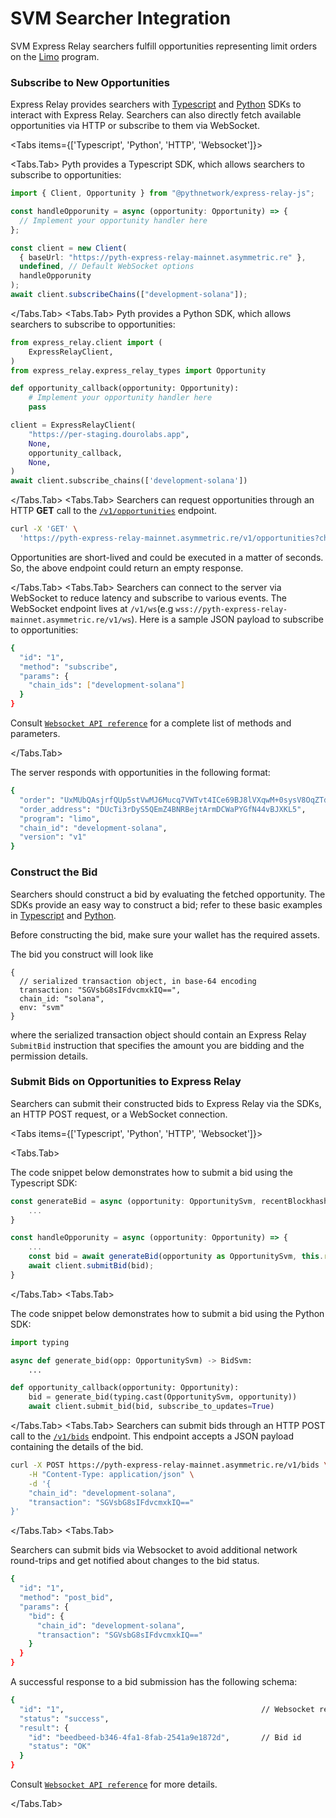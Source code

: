 
# SVM Searcher Integration

SVM Express Relay searchers fulfill opportunities representing limit orders on the [Limo]() program.

<Steps>

### Subscribe to New Opportunities

Express Relay provides searchers with [Typescript](https://github.com/pyth-network/per/tree/8e311d3dce7a54865ff98b25e57c6af2dd984d1f/sdk/js) and [Python](https://github.com/pyth-network/per/tree/8e311d3dce7a54865ff98b25e57c6af2dd984d1f/sdk/python) SDKs to interact with Express Relay.
Searchers can also directly fetch available opportunities via HTTP or subscribe to them via WebSocket.

<Tabs items={['Typescript', 'Python', 'HTTP', 'Websocket']}>

<Tabs.Tab>
Pyth provides a Typescript SDK, which allows searchers to subscribe to opportunities:

```typescript
import { Client, Opportunity } from "@pythnetwork/express-relay-js";

const handleOpporunity = async (opportunity: Opportunity) => {
  // Implement your opportunity handler here
};

const client = new Client(
  { baseUrl: "https://pyth-express-relay-mainnet.asymmetric.re" },
  undefined, // Default WebSocket options
  handleOpporunity
);
await client.subscribeChains(["development-solana"]);
```

</Tabs.Tab>
<Tabs.Tab>
Pyth provides a Python SDK, which allows searchers to subscribe to opportunities:

```python copy
from express_relay.client import (
    ExpressRelayClient,
)
from express_relay.express_relay_types import Opportunity

def opportunity_callback(opportunity: Opportunity):
    # Implement your opportunity handler here
    pass

client = ExpressRelayClient(
    "https://per-staging.dourolabs.app",
    None,
    opportunity_callback,
    None,
)
await client.subscribe_chains(['development-solana'])
```

</Tabs.Tab>
<Tabs.Tab>
Searchers can request opportunities through an HTTP **GET** call to the [`/v1/opportunities`](https://pyth-express-relay-mainnet.asymmetric.re/docs#tag/opportunity/operation/get_opportunities) endpoint.

```bash copy
curl -X 'GET' \
  'https://pyth-express-relay-mainnet.asymmetric.re/v1/opportunities?chain_id=development-solana&mode=live'
```

Opportunities are short-lived and could be executed in a matter of seconds. So, the above endpoint could return an empty response.

</Tabs.Tab>
<Tabs.Tab>
Searchers can connect to the server via WebSocket to reduce latency and subscribe to various events. The WebSocket endpoint lives at `/v1/ws`(e.g `wss://pyth-express-relay-mainnet.asymmetric.re/v1/ws`).
Here is a sample JSON payload to subscribe to opportunities:

```bash copy
{
  "id": "1",
  "method": "subscribe",
  "params": {
    "chain_ids": ["development-solana"]
  }
}
```

Consult [`Websocket API reference`](./websocket-api-reference.mdx) for a complete list of methods and parameters.

</Tabs.Tab>
</Tabs>

The server responds with opportunities in the following format:

```bash copy
{
  "order": "UxMUbQAsjrfQUp5stVwMJ6Mucq7VWTvt4ICe69BJ8lVXqwM+0sysV8OqZTdM0W4p...",      // The Limo order to be executed, encoded in base64
  "order_address": "DUcTi3rDyS5QEmZ4BNRBejtArmDCWaPYGfN44vBJXKL5",                     // Address of the order account
  "program": "limo",                                                                   // Identifier of the program that the order exists in
  "chain_id": "development-solana",
  "version": "v1"                                                                      // Opportunity format version
}
```

### Construct the Bid

Searchers should construct a bid by evaluating the fetched opportunity.
The SDKs provide an easy way to construct a bid; refer to these basic examples in [Typescript](https://github.com/pyth-network/per/blob/0bd47e39d704c4b19b596512e4be05db4f715e58/sdk/js/src/examples/simpleSearcherLimo.ts#L75) and [Python](https://github.com/pyth-network/per/blob/0bd47e39d704c4b19b596512e4be05db4f715e58/sdk/python/express_relay/searcher/examples/simple_searcher_svm.py#L110).

<Callout type="warning" emoji="⚠️">
  Before constructing the bid, make sure your wallet has the required assets.
</Callout>

The bid you construct will look like

```
{
  // serialized transaction object, in base-64 encoding
  transaction: "SGVsbG8sIFdvcmxkIQ==",
  chain_id: "solana",
  env: "svm"
}
```

where the serialized transaction object should contain an Express Relay `SubmitBid` instruction that specifies the amount you are bidding and the permission details.

### Submit Bids on Opportunities to Express Relay

Searchers can submit their constructed bids to Express Relay via the SDKs, an HTTP POST request, or a WebSocket connection.

<Tabs items={['Typescript', 'Python', 'HTTP', 'Websocket']}>

<Tabs.Tab>

The code snippet below demonstrates how to submit a bid using the Typescript SDK:

```typescript {8} copy
const generateBid = async (opportunity: OpportunitySvm, recentBlockhash: Blockhash): BidSvm => {
    ...
}

const handleOpporunity = async (opportunity: Opportunity) => {
    ...
    const bid = await generateBid(opportunity as OpportunitySvm, this.recentBlockhash[this.chainId]);
    await client.submitBid(bid);
}
```

</Tabs.Tab>
<Tabs.Tab>

The code snippet below demonstrates how to submit a bid using the Python SDK:

```python {5} copy
import typing

async def generate_bid(opp: OpportunitySvm) -> BidSvm:
    ...

def opportunity_callback(opportunity: Opportunity):
    bid = generate_bid(typing.cast(OpportunitySvm, opportunity))
    await client.submit_bid(bid, subscribe_to_updates=True)
```

</Tabs.Tab>
<Tabs.Tab>
Searchers can submit bids through an HTTP POST call to the [`/v1/bids`](https://pyth-express-relay-mainnet.asymmetric.re/docs#tag/bid/operation/bid) endpoint. This endpoint accepts a JSON payload containing the details of the bid.

```bash copy
curl -X POST https://pyth-express-relay-mainnet.asymmetric.re/v1/bids \
    -H "Content-Type: application/json" \
    -d '{
    "chain_id": "development-solana",
    "transaction": "SGVsbG8sIFdvcmxkIQ=="
}'
```

</Tabs.Tab>
<Tabs.Tab>

Searchers can submit bids via Websocket to avoid additional network round-trips and get notified about changes to the bid status.

```bash copy
{
  "id": "1",
  "method": "post_bid",
  "params": {
    "bid": {
      "chain_id": "development-solana",
      "transaction": "SGVsbG8sIFdvcmxkIQ=="
    }
  }
}
```

A successful response to a bid submission has the following schema:

```bash copy
{
  "id": "1",                                            // Websocket request id
  "status": "success",
  "result": {
    "id": "beedbeed-b346-4fa1-8fab-2541a9e1872d",       // Bid id
    "status": "OK"
  }
}
```

Consult [`Websocket API reference`](./websocket-api-reference.mdx) for more details.

</Tabs.Tab>
</Tabs>
</Steps>
